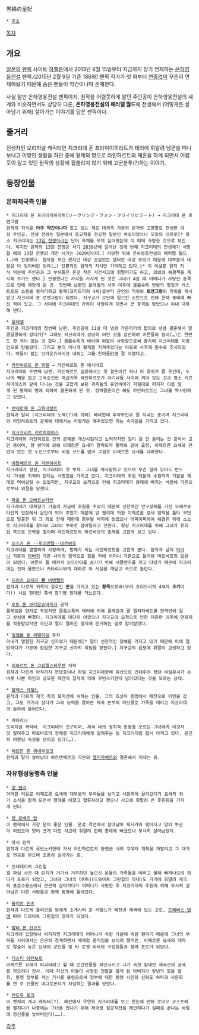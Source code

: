 黒絹の皇妃

 * [http://novel.syosetu.org/14160/ 주소]

[[목차]]
== 개요 ==
[[일본]]의 [[팬픽]] 사이트 [http://syosetu.org/ 하멜른]에서 2013년 8월 15일부터 지금까지 장기 연재하는 [[은하영웅전설]] 팬픽.(2015년 2월 9일 기준 186화) 팬픽 작가가 첫 화부터 [[연중]]없이 꾸준히 연재해왔기 때문에 숨은 팬들이 약간이나마 존재한다.

사실 말만 은하영웅전설 팬픽이지, 원작을 어렴풋하게 알던 주인공이 은하영웅전설의 세계와 비슷하면서도 상당히 다른, '''은하영웅전설의 패러랠 월드'''에 전생해서 (어떻게든 살아남기 위해) 살아가는 이야기를 담은 팬픽이다.
== 줄거리 ==
전생자인 오리지널 캐릭터인 지크리데 폰 프라이이히라트가 테러에 휘말려 남편을 떠나보내고 미망인 생활을 하던 중에 황제의 명으로 라인하르트와 재혼을 하게 되면서 어렴풋이 알고 있던 원작의 상황에 휩쓸리지 않기 위해 고군분투(?)하는 이야기.
== 등장인물 ==
=== 은하제국측 인물 ===
 * 지크리데 폰 프라이리히라트(ジークリンデ・フォン・フライリヒラート) → 지크리데 폰 로엔그람
 원작의 지식을 '''아주 약간이나마''' 알고 있는 채로 대귀족 가문의 분가의 고명딸로 전생한 여성 주인공. 전생 전에는 일본에서 종교학을 전공한 일본인 여성이었으나 모종의 이유로[* 평소 지크리데는 [[13일 전쟁]]이라는 단어 자체를 무척 싫어했는데 이 때에 사망한 것으로 보인다. 하지만 원작의 13일 전쟁은 서기 2039년에 일어난 것에 반해 지크리데의 전생체가 사망할 때의 13일 전쟁의 개전 시기는 2029년이다.] 사망한 뒤에 은하영웅전설의 패러랠 월드(…)에 전생했다. 원작을 보긴 했지만 대강 관심있는 챕터만 대강 보았기 때문에 대부분의 내용은 다 잊어버린 뒤라(…) 단편적인 원작의 지식만 기억하고 있다.[* 이 어설픈 원작 지식 덕분에 주인공과 그 부하들은 온갖 작은 사건사고에 휘말리기도 하고, 의외의 해결책을 제시해 주기도 했다.] 전생했다는 자각을 가지게 된 것은 그녀가 4살 때 어머니가 사망한 충격으로 인해 깨닫게 된 것. 첫번째 남편인 플레겔의 사후 이후에 클롭슈톡 반란의 평정과 카스트로프 소동을 뒷처리하고 황제(프리드리히 4세)로부터 군인의 직위와 '''로엔그람'''의 작위를 하사받고 지크리데 폰 로엔그람이 되었다. 지구교가 오딘에 일으킨 소란으로 인해 한때 중태에 빠진 적이 있고, 그 사이에 지크리데의 가족이 사망하게 되면서 큰 충격을 받았으나 이내 극복해 낸다.

 * [[플레겔]]
 주인공 지크리데의 첫번째 남편. 주인공이 11살 때 냉큼 가문끼리의 합의로 냉큼 결혼해서 알콩달콩하게 살다가[* 그래도 지크리데가 상당히 어린 것을 감안하여 어른들의 놀이(…)는 한번도 한 적이 없는 것 같다.] 클롭슈톡의 테러에 휘말려 사망함으로써 졸지에 지크리데를 미망인으로 만들었다. 그리고 본의 아니게 황제를 지켜주었다는 이유로 사후에 원수로 추서되었다. 아들이 없는 브라운슈바이크 내외는 그를 친아들만큼 잘 아꼈다고.

 * [[라인하르트 폰 뮈젤]] → 라인하르트 폰 에시바흐
 지크리데의 두번째 남편. 라인하르트 입장에서는 첫 결혼이긴 하나 이 경위가 좀 웃긴데, 누나의 빽을 업고 고속승진한 하급귀족 라인하르트가 자기네들 사이에 끼어 있는 것과 평소 키르히아이스와 같이 다니는 것을 고깝게 보던 귀족들의 유언비어가 퍼질대로 퍼지자 이를 알게 된 황제의 명에 의하여 결혼하게 된 것. 정략결혼이긴 해도 라인하르트는 그녀를 짝사랑하고 있었다.

 * [[안네로제 폰 그뤼네발트]]
 원작과 달리 (지크리데의 노력(?)에 의해) 베네뮌데 후작부인과 잘 지내는 중이며 지크리데와 라인하르트의 관계에 대해서는 어떻게든 해주었으면 하는 속마음을 가지고 있다.

 * [[지크프리트 키르히아이스]]
 지크리데와 라인하르트 간의 관계를 개선시킬려고 노력하지만 일이 잘 안 풀리는 것 같아서 고민 중이며, 양 웬리에 의해 이제르론 요새가 함락되자 뮐러와 같이 출정, 이제르론 요새와 관련이 있는 한 노인으로부터 비밀 코드를 얻어 그걸로 이제르론 요새를 대파했다.

 * [[아달베르트 폰 파렌하이트]]
 지크리데가 정한, 지크리데의 첫 부하. 그녀를 짝사랑하고 있으며 무슨 일이 있어도 반드시 그녀를 지켜야 한다는 사명감을 가지고 있다. 지크리데의 후원 덕분에 수월하게 가문을 제대로 먹여살릴 수 있었지만, 지구교의 습격으로 인해 지크리데가 중태에 빠지는 바람에 가문으로부터 의절을 당했다.

 * [[파울 폰 오베르슈타인]]
 지크리데가 대체장기 기술의 자금에 후원을 주었기 때문에 선천적인 안구장해를 가진 오베르슈타인의 입장에서 은인이 되어 주었기 때문에 양 웬리에 의한 이제르론 요새 함락을 틈타 무단으로 탈출한 뒤 그 죄로 인해 재판에 회부될 처지에 놓였으나 어찌어찌하여 해결된 뒤에 스스로 지크리데를 찾아와 그녀의 부하로 삼아달라고 전한다. 항상 지크리데를 위해 그녀가 유리한 쪽으로 모략을 벌이며 라인하르트와 마르바흐의 존재를 고깝게 보고 있다.

 * [[오스카 폰 로이엔탈|오스카 폰 --로이엔탈--마르바흐]]
 지크리데를 열렬하게 사랑하며, 방해가 되는 라인하르트를 고깝게 본다. 원작과 달리 [[레오노라 폰 로이엔탈|어머니]] 가문과 [[폰 로이엔탈|아버지]] 가문 사이의 밀약으로 철들 적에 어머니 가문으로 들어와 마르바흐의 일원이 되었다. 어른이 될 때까지 오드아이를 숨기기 위해 서클렌즈를 끼고 다녔기 때문에 지크리데는 전혀 몰랐으나 카타리나와의 대화로 이 사실을 깨닫고 속으로 놀란다.

 * [[프리츠 요제프 비텐펠트|프리츠 요제프 '''폰''' 비텐펠트]]
 원작과 다르게 귀족의 칭호인 '''폰'''을 가지고 있는 '''황족'''으로써(무려 프리드리히 4세의 '''조카'''이다!) 사설 함대인 흑색 창기병 함대를 거느린다.

 * [[오토 폰 브라운슈바이크]] 공작
 플레겔을 양자로 두었지만 클롭슈톡의 테러에 의해 플레겔과 딸 엘리자베트를 한꺼번에 잃고 상심에 빠졌다. 지크리데를 대단히 아꼈으나 지구교의 습격으로 인한 대혼란 이후에 연좌제를 적용받았지만 오딘과 멀리 떨어진 영지에 은거하는 걸로 합의받았다.

 * [[빌헬름 폰 리텐하임]] 후작
 아내가 열렬한 지구교 신자였기 때문에[* 딸이 선천적인 장해를 가지고 있기 때문에 이에 절망하다가 가문에 잠입한 지구교 신자의 꾀임을 받았다.] 지구교의 음모에 휘말려 고생하고 있다.

 * [[리하르트 폰 그림멜스하우젠]] 자작
 원작과 다르게 아직까지 연명중이나 하필 지크리데한테 유산으로 건네주려 했던 비밀문서가 손버릇 나쁜 하인과 공모한 페잔의 첩자에 의해 루빈스키한테 넘어갔다는 것을 모르는 상태.

 * [[알렉스 카젤느]]
 원작과 다르게 제국 측의 포지션에 속하는 인물. 그의 조상이 동맹에서 페잔으로 이민을 갔고, 그도 거기서 살다가 그의 능력을 알아본 제국 본부의 러브콜로 가족을 데리고 지크리데의 슬하에 들어간다.

 * 카타리나
 오리지널 캐릭터. 지크리데의 친구이며, 제국 내의 정치적 동향을 모르는 그녀에게 이것저것 알려주고 마르바흐의 정체를 지크리데에게 알려주는 등 지크리데를 몹시 아끼고 있다. 은근히 여왕님 속성을 보이고 있다(…).

 * [[헤르만 폰 뤼네부르크]]
 원작과 달리 살아남아 하르텐베르크 가문의 [[엘리자베트 폰 뤼네부르크|엘리자베트]]와 결혼해서 지내는 중.
=== 자유행성동맹측 인물 ===
 * [[양 웬리]]
 어떠한 이유로 이제르론 요새에 대부분의 부하들을 남기고 사문회에 끌려갔다가 요새의 위기 소식을 알게 되면서 함대를 이끌고 합류하려고 했으나 사고에 휘말려 큰 후유증을 가지게 된다.

 * [[장 로베르 랍]]
 이 팬픽에서 가장 운이 좋은 인물. 온갖 격전에서 살아남아 제시카와 맺어지고 양의 부관이 되었으며 양이 크게 다친 사고에 휘말려 한때 중태에 빠졌으나 무사히 살아남았다.

 * 아서 린치
 원작과 다르게 루빈스키한테 가서 라인하르트의 동맹군 내의 쿠데타 계획을 까발리고 그 대가로 연금을 받으며 조용히 살아가는 중.

 * 프레데리카 그린힐
 엘 파실 사건 때 린치가 거기서 거주하던 높으신 분들의 가족들을 데리고 몰래 빠져나오려 하다가 포로가 되었고, 그녀와 그녀의 어머니(드와이트 그린힐의 아내)도 거기에 휘말려 제국의 포로수용소에서 근근히 살아가다가 어머니가 사망한 후 지크리데의 후원에 의해 무사히 살아남은 다른 사람들과 함께 동맹에 돌아갔다.

 * [[율리안 민츠]]
 원작과 다르게 율리안을 양에게 소개시켜 준 카젤느가 페잔과 제국에 있는 고로, [[트래버스 법]]에 따라 드와이트 그린힐의 양자가 되었다.

 * [[발터 폰 쇤코프]]
 지크리데 입장에서 따지자면 지크리데의 어머니가 속한 가문에 속한 편이기 때문에 그녀의 부하들 사이에서는 은근히 경계하면서 배제할 움직임을 보이려 했지만, 이제르론 요새의 대파로 탈출이 늦은 요새의 군인들 및 타 로젠 리터의 구성원들과 함께 포로가 되었다.

 * [[더스티 아텐보로]]
 이제르론 요새가 파괴되려고 할 때 민간인들을 피난시키고 그가 속한 함대만 제국군의 공세를 막으려다 전사. 이때 자신의 아들이 사망한 전말을 알게 된 아버지가 왕년의 힘을 발휘, 동맹 정부를 까는 기사를 올림으로써 정부에 대한 동맹 시민의 신뢰도 하락과 사문회를 연 주 인물인 네그로폰티가 자살하는 결과를 낳았다.

 * [[앤드류 포크]]
 이 팬픽의 개그 캐릭터(?). 페잔에서 우연히 지크리데를 보고 한눈에 반해 로미오 코스프레를 펼치다가 나중에는 그녀를 만나기 위해 제국령 침공작전을 제안하다가 실패로 끝나는 바람에 정신줄을 놓아버린다(……).

[[각주]]
